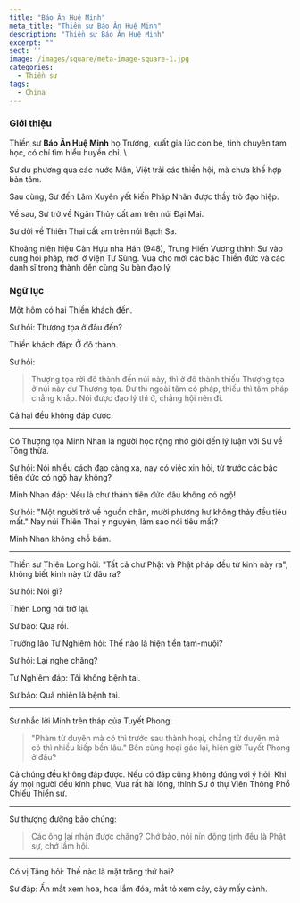 ```yaml
---
title: "Báo Ân Huệ Minh"
meta_title: "Thiền sư Báo Ân Huệ Minh"
description: "Thiền sư Báo Ân Huệ Minh"
excerpt: ""
sect: ''
image: /images/square/meta-image-square-1.jpg
categories:
  - Thiền sư
tags:
  - China
---
```


### Giới thiệu

Thiền sư **Báo Ân Huệ Minh** họ Trương, xuất gia lúc còn bé, tinh chuyên tam học, có chí tìm hiểu huyền chỉ. \

Sư du phương qua các nước Mân, Việt trải các thiền hội, mà chưa khế hợp bản tâm.

Sau cùng, Sư đến Lâm Xuyên yết kiến Pháp Nhãn được thầy trò đạo hiệp.

Về sau, Sư trở về Ngân Thủy cất am trên núi Đại Mai.

Sư dời về Thiên Thai cất am trên núi Bạch Sa.

Khoảng niên hiệu Càn Hựu nhà Hán (948), Trung Hiến Vương thỉnh Sư vào cung hỏi pháp, mời ở viện Tư Sùng.
Vua cho mời các bậc Thiền đức và các danh sĩ trong thành đến cùng Sư bàn đạo lý.

### Ngữ lục

Một hôm có hai Thiền khách đến.

Sư hỏi: Thượng tọa ở đâu đến?

Thiền khách đáp: Ở đô thành.

Sư hỏi:

> Thượng tọa rời đô thành đến núi này, thì ở đô thành thiếu Thượng tọa ở núi này dư Thượng tọa.
> Dư thì ngoài tâm có pháp, thiếu thì tâm pháp chẳng khắp. Nói được đạo lý thì ở, chẳng hội nên đi.

Cả hai đều không đáp được.

---

Có Thượng tọa Minh Nhan là người học rộng nhớ giỏi đến lý luận với Sư về Tông thừa.

Sư hỏi: Nói nhiều cách đạo càng xa, nay có việc xin hỏi, từ trước các bậc tiên đức có ngộ hay không?

Minh Nhan đáp: Nếu là chư thánh tiên đức đâu không có ngộ!

Sư hỏi: "Một người trở về nguồn chân, mười phương hư không thảy đều tiêu mất." Nay núi Thiên Thai y nguyên, làm sao nói tiêu mất?

Minh Nhan không chỗ bám.

---

Thiền sư Thiên Long hỏi: "Tất cả chư Phật và Phật pháp đều từ kinh này ra", không biết kinh này từ đâu ra?

Sư hỏi: Nói gì?

Thiên Long hỏi trở lại.

Sư bảo: Qua rồi.

Trưởng lão Tư Nghiêm hỏi: Thế nào là hiện tiền tam-muội?

Sư hỏi: Lại nghe chăng?

Tư Nghiêm đáp: Tôi không bệnh tai.

Sư bảo: Quả nhiên là bệnh tai.

---

Sư nhắc lời Minh trên tháp của Tuyết Phong:

> "Phàm từ duyên mà có thì trước sau thành hoại, chẳng từ duyên mà có thì nhiều kiếp bền lâu." Bền cùng hoại gác lại, hiện giờ Tuyết Phong ở đâu?

Cả chúng đều không đáp được. Nếu có đáp cũng không đúng với ý hỏi. Khi ấy mọi người đều kính phục, Vua rất hài lòng, thỉnh Sư ở thự Viên Thông Phổ Chiếu Thiền sư.

---

Sư thượng đường bảo chúng:

> Các ông lại nhận được chăng? Chớ bảo, nói nín động tịnh đều là Phật sự, chớ lầm hội.

---

Có vị Tăng hỏi: Thế nào là mặt trăng thứ hai?

Sư đáp: Ấn mắt xem hoa, hoa lắm đóa, mắt tỏ xem cây, cây mấy cành.
